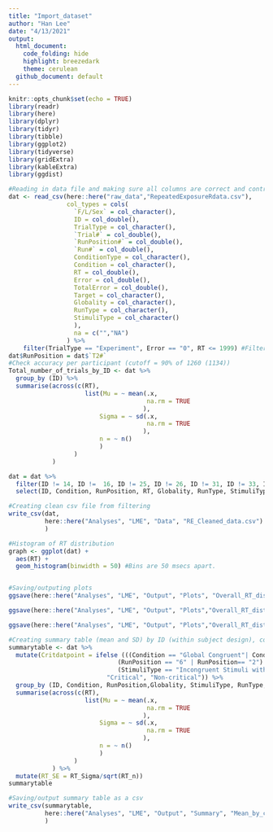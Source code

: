 ```yaml
---
title: "Import_dataset"
author: "Han Lee"
date: "4/13/2021"
output: 
  html_document:
    code_folding: hide
    highlight: breezedark
    theme: cerulean
  github_document: default
---
```


```r
knitr::opts_chunk$set(echo = TRUE)
library(readr)
library(here)
library(dplyr)
library(tidyr)
library(tibble)
library(ggplot2)
library(tidyverse)
library(gridExtra)
library(kableExtra)
library(ggdist)
```

```r

#Reading in data file and making sure all columns are correct and controlled for.
dat <- read_csv(here::here("raw_data","RepeatedExposureRdata.csv"),
                col_types = cols(
                  `F/L/Sex` = col_character(),
                  ID = col_double(),
                  TrialType = col_character(),
                  `Trial#` = col_double(),
                  `RunPosition#` = col_double(),
                  `Run#` = col_double(),
                  ConditionType = col_character(),
                  Condition = col_character(),
                  RT = col_double(),
                  Error = col_double(),
                  TotalError = col_double(),
                  Target = col_character(),
                  Globality = col_character(),
                  RunType = col_character(),
                  StimuliType = col_character()
                  ),
                  na = c("","NA")
                ) %>% 
    filter(TrialType == "Experiment", Error == "0", RT <= 1999) #Filtering out irrelevant data (i.e., cleaning raw data).
dat$RunPosition = dat$`T2#`
#Check accuracy per participant (cutoff = 90% of 1260 (1134))
Total_number_of_trials_by_ID <- dat %>%
  group_by (ID) %>% 
  summarise(across(c(RT),
                     list(Mu = ~ mean(.x,
                                      na.rm = TRUE
                                     ),
                         Sigma = ~ sd(.x,
                                      na.rm = TRUE
                                     ),
                         n = ~ n()
                         )
                  )
            )

dat = dat %>% 
  filter(ID != 14, ID !=  16, ID != 25, ID != 26, ID != 31, ID != 33, ID != 36, ConditionType == "Critical", (RunType =="Congruent"| RunType == "Incongruent at 2"| RunType == "Incongruent at 6")) %>% #Removed participants 14,16,25,26,31,33,36 for high error rates.
  select(ID, Condition, RunPosition, RT, Globality, RunType, StimuliType)

#Creating clean csv file from filtering
write_csv(dat,
          here::here("Analyses", "LME", "Data", "RE_Cleaned_data.csv")
          )

```

```r

#Histogram of RT distribution
graph <- ggplot(dat) +
  aes(RT) +
  geom_histogram(binwidth = 50) #Bins are 50 msecs apart.


#Saving/outputing plots
ggsave(here::here("Analyses", "LME", "Output", "Plots", "Overall_RT_dististribution.pdf"), graph)

ggsave(here::here("Analyses", "LME", "Output", "Plots","Overall_RT_dististribution.svg"), graph)

ggsave(here::here("Analyses", "LME", "Output", "Plots","Overall_RT_dististribution.eps"), graph)
```

```r

#Creating summary table (mean and SD) by ID (within subject design), condition, and run position
summarytable <- dat %>%
  mutate(Critdatpoint = ifelse (((Condition == "Global Congruent"| Condition == "Local Congruent") &
                              (RunPosition == "6" | RunPosition== "2") | 
                              (StimuliType == "Incongruent Stimuli with Target")),
                           "Critical", "Non-critical")) %>%
  group_by (ID, Condition, RunPosition,Globality, StimuliType, RunType, Critdatpoint) %>% 
  summarise(across(c(RT),
                     list(Mu = ~ mean(.x,
                                      na.rm = TRUE
                                     ),
                         Sigma = ~ sd(.x,
                                      na.rm = TRUE
                                     ),
                         n = ~ n()
                         )
                  )
            ) %>% 
  mutate(RT_SE = RT_Sigma/sqrt(RT_n))
summarytable

#Saving/output summary table as a csv
write_csv(summarytable,
          here::here("Analyses", "LME", "Output", "Summary", "Mean_by_condition-id-conditiontype.csv")
          )

```
